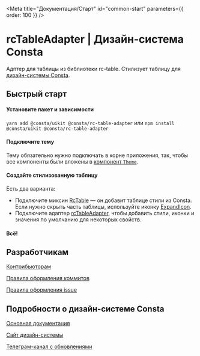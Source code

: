 
<Meta
  title="Документация/Старт"
  id="common-start"
  parameters={{ order: 100 }}
/>

# rcTableAdapter | Дизайн-система Consta

Адптер для таблицы из библиотеки rc-table. Стилизует таблицу для [дизайн-системы Consta](https://consta.design/).

## Быстрый старт

#### Установите пакет и зависимости

`yarn add @consta/uikit @consta/rc-table-adapter` или `npm install @consta/uikit @consta/rc-table-adapter`

#### Подключите тему

Тему обязательно нужно подключать в корне приложения, так, чтобы все компоненты были вложены в [компонент `Theme`](http://uikit.consta.design/?path=/docs/components-theme--playground).

#### Создайте стилизованную таблицу

Есть два варианта:

- Подключите миксин [RcTable](?path=/docs/rctable--page) — он добавит таблице стили из Consta. Если нужно скрыть часть таблицы, используйте иконку [ExpandIcon](?path=/docs/expandicon--page).
- Подключите адаптер [rcTableAdapter](?path=/docs/utils-rctableadapter--playground), чтобы добавить стили, иконки и значения по умолчанию для некоторых свойств.

#### Всë!

## Разработчикам

[Контрибьюторам](http://uikit.consta.design/?path=/docs/common-develop-contributors--page)

[Правила оформления коммитов](http://uikit.consta.design/?path=/docs/common-develop-commits-style--page)

[Правила оформления issue](http://uikit.consta.design/?path=/docs/common-develop-issues--page)

## Подробности о дизайн-системе Consta

[Основная документация](http://uikit.consta.design/?path=/docs/common-about--page)

[Сайт дизайн-системы](https://consta.design/)

[Телеграм-канал с обновлениями](https://t.me/consta_ui_releases)
